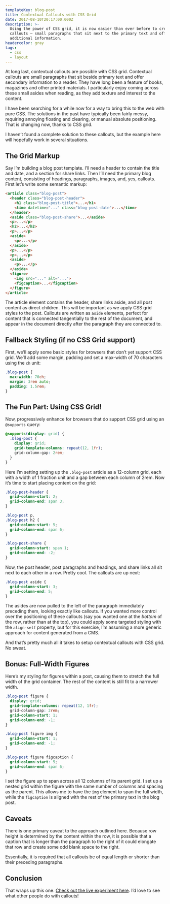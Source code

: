 ```yaml
---
templateKey: blog-post
title: Contextual Callouts with CSS Grid
date: 2017-08-10T20:17:00.000Z
description: >-
  Using the power of CSS grid, it is now easier than ever before to create
  callouts — small paragraphs that sit next to the primary text and offer
  additional information.
headercolor: gray
tags:
  - css
  - layout
---
```

At long last, contextual callouts are possible with CSS grid. Contextual callouts are small paragraphs that sit beside primary text and offer secondary information to a reader. They have long been a feature of books, magazines and other printed materials. I particularly enjoy coming across these small asides when reading, as they add texture and interest to the content.

I have been searching for a while now for a way to bring this to the web with pure CSS. The solutions in the past have typically been fairly messy, requiring annoying floating and clearing, or manual absolute positioning. That is changing now, thanks to CSS grid.

I haven’t found a complete solution to these callouts, but the example here will hopefully work in several situations.

## The Grid Markup

Say I’m building a blog post template. I’ll need a header to contain the title and date, and a section for share links. Then I’ll need the primary blog content, consisting of headings, paragraphs, images, and, yes, callouts. First let’s write some semantic markup:

```html
<article class="blog-post">
  <header class="blog-post-header">
    <h1 class="blog-post-title">...</h1>
    <time datetime="..." class="blog-post-date">...</time>
  </header>
  <aside class="blog-post-share">...</aside>
  <p>...</p>
  <h2>...</h2>
  <p>...</p>
  <aside>
    <p>...</p>
  </aside>
  <p>...</p>
  <p>...</p>
  <aside>
    <p>...</p>
  </aside>
  <figure>
    <img src="..." alt="...">
    <figcaption>...</figcaption>
  </figure>
</article>
```

The article element contains the header, share links aside, and all post content as direct children. This will be important as we apply CSS grid styles to the post. Callouts are written as `aside` elements, perfect for content that is connected tangentially to the rest of the document, and appear in the document directly after the paragraph they are connected to.

## Fallback Styling (if no CSS Grid support)

First, we’ll apply some basic styles for browsers that don’t yet support CSS grid. We’ll add some margin, padding and set a max-width of 70 characters using the `ch` unit:

```css
.blog-post {
  max-width: 70ch;
  margin: 3rem auto;
  padding: 1.5rem;
}
```

## The Fun Part: Using CSS Grid!

Now, progressively enhance for browsers that do support CSS grid using an `@supports` query:

```css
@supports(display: grid) {
  .blog-post {
    display: grid;
    grid-template-columns: repeat(12, 1fr);
    grid-column-gap: 2rem;
  }
}
```

Here I’m setting setting up the `.blog-post` article as a 12-column grid, each with a width of 1 fraction unit and a gap between each column of 2rem. Now it’s time to start placing content on the grid:

```css
.blog-post-header {
  grid-column-start: 2;
  grid-column-end: span 3;
}

.blog-post p,
.blog-post h2 {
  grid-column-start: 5;
  grid-column-end: span 6;
}

.blog-post-share {
  grid-column-start: span 1;
  grid-column-end: -2;
}
```

Now, the post header, post paragraphs and headings, and share links all sit next to each other in a row. Pretty cool. The callouts are up next:

```css
.blog-post aside {
  grid-column-start: 3;
  grid-column-end: 5;
}
```

The asides are now pulled to the left of the paragraph immediately preceding them, looking exactly like callouts. If you wanted more control over the positioning of these callouts (say you wanted one at the _bottom_ of the row, rather than at the top), you could apply some targeted styling with the `align-self` property, but for this exercise, I’m assuming a more generic approach for content generated from a CMS.

And that’s pretty much all it takes to setup contextual callouts with CSS grid. No sweat.

## Bonus: Full-Width Figures

Here’s my styling for figures within a post, causing them to stretch the full width of the grid container. The rest of the content is still fit to a narrower width.

```css
.blog-post figure {
  display: grid;
  grid-template-columns: repeat(12, 1fr);
  grid-column-gap: 2rem;
  grid-column-start: 1;
  grid-column-end: -1;
}

.blog-post figure img {
  grid-column-start: 1;
  grid-column-end: -1;
}

.blog-post figure figcaption {
  grid-column-start: 5;
  grid-column-end: span 6;
}
```

I set the figure up to span across all 12 columns of its parent grid. I set up a nested grid within the figure with the same number of columns and spacing as the parent. This allows me to have the `img` element to span the full width, while the `figcaption` is aligned with the rest of the primary text in the blog post.

## Caveats

There is one primary caveat to the approach outlined here. Because row height is determined by the content within the row, it is possible that a caption that is longer than the paragraph to the right of it could elongate that row and create some odd blank space to the right.

Essentially, it is required that all callouts be of equal length or shorter than their preceding paragraphs.

## Conclusion

That wraps up this one. [Check out the live experiment here](https://codepen.io/jonathanharrell/pen/QZwqar). I’d love to see what other people do with callouts!
